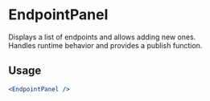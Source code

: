 
<Meta
  title='@EndpointPanel/EndpointPanel2'
  component={EndpointPanel}
/>

# EndpointPanel

Displays a list of endpoints and allows adding new ones.  
Handles runtime behavior and provides a publish function.

## Usage

```jsx
<EndpointPanel />
```
